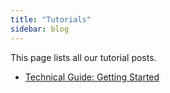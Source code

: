 ```yaml
---
title: "Tutorials"
sidebar: blog
---
```


This page lists all our tutorial posts.

- [Technical Guide: Getting Started](../posts/technical-guide.qmd)